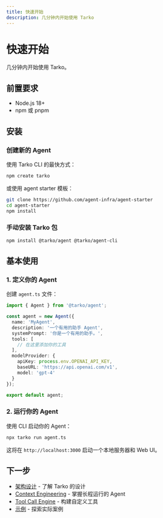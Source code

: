 ```yaml
---
title: 快速开始
description: 几分钟内开始使用 Tarko
---
```


# 快速开始

几分钟内开始使用 Tarko。

## 前置要求

- Node.js 18+ 
- npm 或 pnpm

## 安装

### 创建新的 Agent

使用 Tarko CLI 的最快方式：

```bash
npm create tarko
```

或使用 agent starter 模板：

```bash
git clone https://github.com/agent-infra/agent-starter
cd agent-starter
npm install
```

### 手动安装 Tarko 包

```bash
npm install @tarko/agent @tarko/agent-cli
```

## 基本使用

### 1. 定义你的 Agent

创建 `agent.ts` 文件：

```typescript
import { Agent } from '@tarko/agent';

const agent = new Agent({
  name: 'MyAgent',
  description: '一个有用的助手 Agent',
  systemPrompt: '你是一个有用的助手。',
  tools: [
    // 在这里添加你的工具
  ],
  modelProvider: {
    apiKey: process.env.OPENAI_API_KEY,
    baseURL: 'https://api.openai.com/v1',
    model: 'gpt-4'
  }
});

export default agent;
```

### 2. 运行你的 Agent

使用 CLI 启动你的 Agent：

```bash
npx tarko run agent.ts
```

这将在 `http://localhost:3000` 启动一个本地服务器和 Web UI。

## 下一步

- [架构设计](/guide/get-started/architecture) - 了解 Tarko 的设计
- [Context Engineering](/guide/advanced/context-engineering) - 掌握长程运行的 Agent
- [Tool Call Engine](/guide/basic/tool-call-engine) - 构建自定义工具
- [示例](/examples/getting-started) - 探索实际案例
